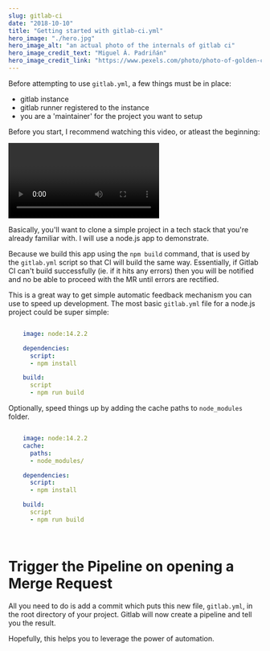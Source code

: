```yaml
---
slug: gitlab-ci
date: "2018-10-10"
title: "Getting started with gitlab-ci.yml"
hero_image: "./hero.jpg"
hero_image_alt: "an actual photo of the internals of gitlab ci"
hero_image_credit_text: "Miguel Á. Padriñán"
hero_image_credit_link: "https://www.pexels.com/photo/photo-of-golden-cogwheel-on-black-background-3785935/"
---
```


Before attempting to use `gitlab.yml`, a few things must be in place:
 - gitlab instance
 - gitlab runner registered to the instance
 - you are a 'maintainer' for the project you want to setup

Before you start, I recommend watching this video, or atleast the beginning:
  
<Video
  videoSrcURL="https://www.youtube.com/embed/1iXFbchozdY"
  videoTitle="Demo: CI/CD with GitLab"
/>

Basically, you'll want to clone a simple project in a tech stack that you're already familiar with. I will use a node.js app to demonstrate.

Because we build this app using the `npm build` command, that is used by the `gitlab.yml` script so that CI will build the same way. Essentially, if Gitlab CI can't build successfully (ie. if it hits any errors) then you will be notified and no be able to proceed with the MR until errors are rectified.

This is a great way to get simple automatic feedback mechanism you can use to speed up development. The most basic `gitlab.yml` file for a node.js project could be super simple:
```yaml

    image: node:14.2.2

    dependencies:
      script:
      - npm install

    build:
      script
      - npm run build


```
Optionally, speed things up by adding the cache paths to `node_modules` folder.
```yaml

    image: node:14.2.2
    cache:
      paths:
      - node_modules/

    dependencies:
      script:
      - npm install

    build:
      script
      - npm run build

      
```

# Trigger the Pipeline on opening a Merge Request

All you need to do is add a commit which puts this new file, `gitlab.yml`, in the root directory of your project. Gitlab will now create a pipeline and tell you the result.

Hopefully, this helps you to leverage the power of automation.
